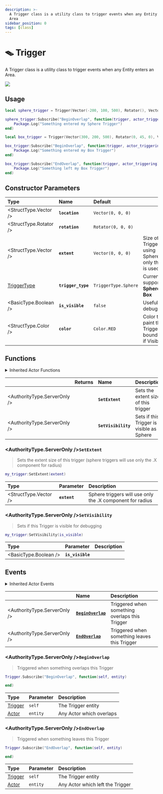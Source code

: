 ```yaml
---
description: >-
  A Trigger class is a utility class to trigger events when any Entity enters an
  Area
sidebar_position: 0
tags: [class]
---
```


# 🪤 Trigger

A Trigger class is a utility class to trigger events when any Entity enters an Area.


![](/img/docs/trigger.jpg)

## Usage

```lua
local sphere_trigger = Trigger(Vector(-200, 100, 500), Rotator(), Vector(100), TriggerType.Sphere, true, Color(1, 0, 0))

sphere_trigger:Subscribe("BeginOverlap", function(trigger, actor_triggering)
    Package.Log("Something entered my Sphere Trigger")
end)

local box_trigger = Trigger(Vector(300, 200, 500), Rotator(0, 45, 0), Vector(150, 150, 150), TriggerType.Box, true, Color(0, 1, 0))

box_trigger:Subscribe("BeginOverlap", function(trigger, actor_triggering)
    Package.Log("Something entered my Box Trigger")
end)

box_trigger:Subscribe("EndOverlap", function(trigger, actor_triggering)
    Package.Log("Something left my Box Trigger")
end)
```

## Constructor Parameters

| **Type** | **Name** | **Default** |  |
| :--- | :--- | :--- | :--- |
| <StructType.Vector /> | **`location`** | `Vector(0, 0, 0)` |  |
| <StructType.Rotator /> | **`rotation`** | `Rotator(0, 0, 0)` |  |
| <StructType.Vector /> | **`extent`** | `Vector(0, 0, 0)` | Size of the Trigger. If using Sphere, only the **X** is used |
| [TriggerType](/docs/scripting-reference/glossary/enums#triggertype) | **`trigger_type`** | `TriggerType.Sphere` | Currently supports **Sphere** of **Box** |
| <BasicType.Boolean /> | **`is_visible`** | `false` | Useful for debugging |
| <StructType.Color /> | **`color`** | `Color.RED` | Color to paint the Trigger bounds - if Visible |

## Functions


<details><summary>Inherited Actor Functions</summary><BaseActorFunctions /></details>

|  | **Returns** | **Name** | **Description** |
| :--- | :--- | :--- | :--- |
| <AuthorityType.ServerOnly /> |  | **`SetExtent`** | Sets the extent size of this trigger |
| <AuthorityType.ServerOnly /> |  | **`SetVisibility`** | Sets if this Trigger is visible as a Sphere |

### <AuthorityType.ServerOnly />`SetExtent`

> Sets the extent size of this trigger \(sphere triggers will use only the .X component for radius\)

```lua
my_trigger:SetExtent(extent)
```

| Type | Parameter | Description |
| :--- | :--- | :--- |
| <StructType.Vector /> | **`extent`** | Sphere triggers will use only the .X component for radius |

### <AuthorityType.ServerOnly />`SetVisibility`

> Sets if this Trigger is visible for debugging

```lua
my_trigger:SetVisibility(is_visible)
```

| Type | Parameter | Description |
| :--- | :--- | :--- |
| <BasicType.Boolean /> | **`is_visible`** |  |

## Events


<details><summary>Inherited Actor Events</summary><BaseActorEvents /></details>

|  | **Name** | **Description** |
| :--- | :--- | :--- |
| <AuthorityType.ServerOnly /> | [**`BeginOverlap`**](trigger#beginoverlap) | Triggered when something overlaps this Trigger |
| <AuthorityType.ServerOnly /> | [**`EndOverlap`**](trigger#endoverlap) | Triggered when something leaves this Trigger |

### <AuthorityType.ServerOnly />`BeginOverlap`

> Triggered when something overlaps this Trigger

```lua
Trigger.Subscribe("BeginOverlap", function(self, entity)

end)
```

| Type | Parameter | Description |
| :--- | :--- | :--- |
| [Trigger](trigger) | `self` | The Trigger entity |
| [Actor](/docs/scripting-reference/classes/base-classes/actor) | `entity` | Any Actor which overlaps |

### <AuthorityType.ServerOnly />`EndOverlap`

> Triggered when something leaves this Trigger

```lua
Trigger.Subscribe("EndOverlap", function(self, entity)

end)
```

| Type | Parameter | Description |
| :--- | :--- | :--- |
| [Trigger](trigger) | `self` | The Trigger entity |
| [Actor](/docs/scripting-reference/classes/base-classes/actor) | `entity` | Any Actor which left the Trigger |

## 

